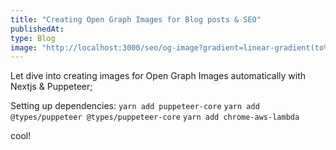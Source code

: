 ```yaml
---
title: "Creating Open Graph Images for Blog posts & SEO"
publishedAt:
type: Blog
image: "http://localhost:3000/seo/og-image?gradient=linear-gradient(to%20right%2C%20%23be93c5%2C%20%237bc6cc)&content=**Creating%20_open%20graph_%20Images%20for%20%3Cu%3EBlog%20Posts%3C%2Fu%3E%20%26%20%3Cu%3ESEO%3C%2Fu%3E**&fontSize=82px&img=/logo.svg"
---
```


Let dive into creating images for Open Graph Images automatically with Nextjs & Puppeteer;

Setting up dependencies:
`yarn add puppeteer-core`
`yarn add @types/puppeteer @types/puppeteer-core`
`yarn add chrome-aws-lambda`

cool!
